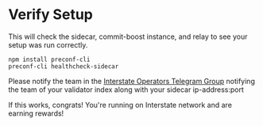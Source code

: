 # Verify Setup
This will check the sidecar, commit-boost instance, and relay to see your setup was run correctly.

```
npm install preconf-cli
preconf-cli healthcheck-sidecar
```

Please notify the team in the  [Interstate Operators Telegram Group](https://t.me/+-i4dP7U2BggxMzAx) notifying the team of your validator index along with your sidecar ip-address:port

If this works, congrats! You're running on Interstate network and are earning rewards!